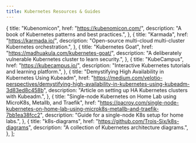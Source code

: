 ```yaml
---
title: Kubernetes Resources & Guides
---
```



  {
    title: "Kubenomicon",
    href: "https://kubenomicon.com/",
    description: "A book of Kubernetes patterns and best practices.",
  },
  {
    title: "Karmada",
    href: "https://karmada.io/",
    description:
      "Open-source multi-cloud multi-cluster Kubernetes orchestration.",
  },
  {
    title: "Kubernetes Goat",
    href: "https://madhuakula.com/kubernetes-goat/",
    description:
      "A deliberately vulnerable Kubernetes cluster to learn security.",
  },
  {
    title: "KubeCampus",
    href: "https://kubecampus.io/",
    description: "Interactive Kubernetes tutorials and learning platform.",
  },
  {
    title: "Demystifying High Availability in Kubernetes Using Kubeadm",
    href: "https://medium.com/velotio-perspectives/demystifying-high-availability-in-kubernetes-using-kubeadm-3d83ed8c458b",
    description: "Article on setting up HA Kubernetes clusters with Kubeadm.",
  },
  {
    title:
      "Single-node Kubernetes on Home Lab using MicroK8s, Metallb, and Traefik",
    href: "https://pacroy.com/single-node-kubernetes-on-home-lab-using-microk8s-metallb-and-traefik-7bb1ea38fcc2",
    description: "Guide for a single-node K8s setup for home labs.",
  },
  {
    title: "k8s-diagrams",
    href: "https://github.com/Trois-Six/k8s-diagrams",
    description: "A collection of Kubernetes architecture diagrams.",
  },
];

<MyLinkGrid
  links={kubernetesLinks}
  gridTitle="Key Kubernetes Tools & Learning Materials"
/>
